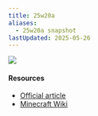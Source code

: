 ```yaml
---
title: 25w20a
aliases:
  - 25w20a snapshot
lastUpdated: 2025-05-26
---
```



<Img src="https://www.minecraft.net/content/dam/minecraftnet/games/minecraft/screenshots/25w20a_1170x500.jpg" />

#### Resources

- [Official article](https://www.minecraft.net/en-us/article/minecraft-snapshot-25w20a)
- [Minecraft Wiki](https://minecraft.wiki/w/Java_Edition_25w20a)
